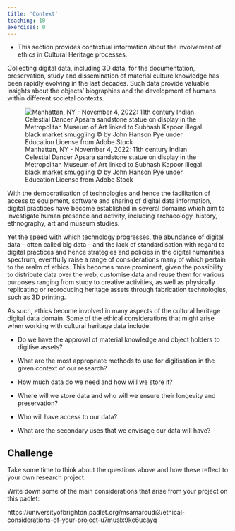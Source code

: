 ```yaml
---
title: 'Context'
teaching: 10
exercises: 0
---
```


:::::: questions
- This section provides contextual information about the involvement of ethics in Cultural Heritage processes.

::::::::::

Collecting digital data, including 3D data, for the documentation, preservation, study and dissemination of material culture knowledge has been rapidly evolving in the last decades. Such data provide valuable insights about the objects’ biographies and the development of humans within different societal contexts.  

![Manhattan, NY - November 4, 2022: 11th century Indian Celestial Dancer Apsara sandstone statue on display in the Metropolitan Museum of Art linked to Subhash Kapoor illegal black market smuggling &copy; by John Hanson Pye under Education License from Adobe Stock](fig/AdobeStock_624216204_Editorial_Use_Only.jpeg)

With the democratisation of technologies and hence the facilitation of access to equipment, software and sharing of digital data information, digital practices have become established in several domains which aim to investigate human presence and activity, including archaeology, history, ethnography, art and museum studies. 

Yet the speed with which technology progresses, the abundance of digital data – often called big data – and the lack of standardisation with regard to digital practices and hence strategies and policies in the digital humanities spectrum, eventfully raise a range of considerations many of which pertain to the realm of ethics. This becomes more prominent, given the possibility to distribute data over the web, customise data and reuse them for various purposes ranging from study to creative activities, as well as physically replicating or reproducing heritage assets through fabrication technologies, such as 3D printing. 

As such, ethics become involved in many aspects of the cultural heritage digital data domain. Some of the ethical considerations that might arise when working with cultural heritage data include: 

 

- Do we have the approval of material knowledge and object holders to digitise assets?  

- What are the most appropriate methods to use for digitisation in the given context of our research? 

- How much data do we need and how will we store it? 

- Where will we store data and who will we ensure their longevity and preservation? 

- Who will have access to our data? 

- What are the secondary uses that we envisage our data will have? 

::::::::::::::: challenge
## Challenge  

 

Take some time to think about the questions above and how these reflect to your own research project. 

Write down some of the main considerations that arise from your project on this padlet:  

https://universityofbrighton.padlet.org/msamaroudi3/ethical-considerations-of-your-project-u7muslx9ke6ucayq   
::::::::::::::: 
 




 
